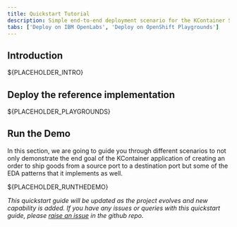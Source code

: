```yaml
---
title: Quickstart Tutorial
description: Simple end-to-end deployment scenario for the KContainer Shipping Container Reference Implementation.
tabs: ['Deploy on IBM OpenLabs', 'Deploy on OpenShift Playgrounds']
---
```


## Introduction

${PLACEHOLDER_INTRO}

## Deploy the reference implementation

${PLACEHOLDER_PLAYGROUNDS}

## Run the Demo

In this section, we are going to guide you through different scenarios to not only demonstrate the end goal of the KContainer application of creating an order to ship goods from a source port to a destination port but some of the EDA patterns that it implements as well.

${PLACEHOLDER_RUNTHEDEMO}

_This quickstart guide will be updated as the project evolves and new capability is added. If you have any issues or queries with this quickstart guide, please [raise an issue](https://github.com/ibm-cloud-architecture/refarch-kc/issues) in the github repo._
